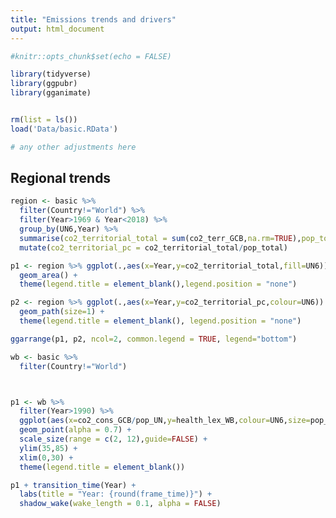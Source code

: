 ```yaml
---
title: "Emissions trends and drivers"
output: html_document
---
```


```r

#knitr::opts_chunk$set(echo = FALSE)

library(tidyverse)
library(ggpubr)
library(gganimate)


rm(list = ls())
load('Data/basic.RData')

# any other adjustments here

```

## Regional trends

```r

region <- basic %>%
  filter(Country!="World") %>% 
  filter(Year>1969 & Year<2018) %>% 
  group_by(UN6,Year) %>% 
  summarise(co2_territorial_total = sum(co2_terr_GCB,na.rm=TRUE),pop_total=sum(pop_UN)) %>% 
  mutate(co2_territorial_pc = co2_territorial_total/pop_total)

p1 <- region %>% ggplot(.,aes(x=Year,y=co2_territorial_total,fill=UN6)) +
  geom_area() +
  theme(legend.title = element_blank(),legend.position = "none")

p2 <- region %>% ggplot(.,aes(x=Year,y=co2_territorial_pc,colour=UN6)) +
  geom_path(size=1) +
  theme(legend.title = element_blank(), legend.position = "none")

ggarrange(p1, p2, ncol=2, common.legend = TRUE, legend="bottom")

```

```r


wb <- basic %>% 
  filter(Country!="World")



p1 <- wb %>% 
  filter(Year>1990) %>% 
  ggplot(aes(x=co2_cons_GCB/pop_UN,y=health_lex_WB,colour=UN6,size=pop_UN)) +
  geom_point(alpha = 0.7) +
  scale_size(range = c(2, 12),guide=FALSE) +
  ylim(35,85) +
  xlim(0,30) +
  theme(legend.title = element_blank())

p1 + transition_time(Year) +
  labs(title = "Year: {round(frame_time)}") +
  shadow_wake(wake_length = 0.1, alpha = FALSE)

```
